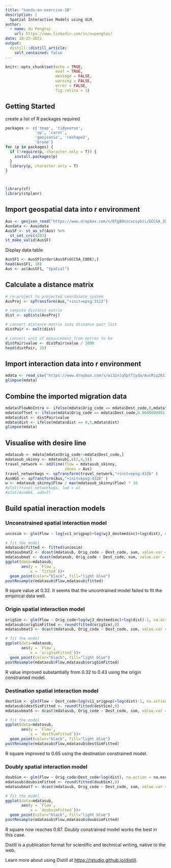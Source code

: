 ```yaml
---
title: "hands-on-exercise-10"
description: |
  Spatial Interaction Models using GLM.
author:
  - name: Xu Pengtai
    url: https://www.linkedin.com/in/xupengtai/
date: 10-25-2021
output:
  distill::distill_article:
    self_contained: false
---
```



``` r
knitr::opts_chunk$set(echo = TRUE, 
                      eval = TRUE,
                      message = FALSE,
                      warning = FALSE,
                      error = FALSE,
                      fig.retina = 3)
```

## Getting Started
create a list of R packages required

```r
packages <- c('tmap', 'tidyverse',
             'sp', 'caret',
             'geojsonio', 'reshape2', 
             'broom')
for (p in packages) {
  if (!require(p, character.only = T)) {
    install.packages(p)
  }
  library(p, character.only = T)
}



library(sf)
library(stplanr)

```

## Import geospatial data into r environment
```r
Aus <- geojson_read("https://www.dropbox.com/s/0fg80nzcxcsybii/GCCSA_2016_AUST_New.geojson?raw=1", what = "sp")
Ausdata <- Aus@data
AusSF <- st_as_sf(Aus) %>% 
  st_set_crs(4283) 
st_make_valid(AusSF)
```


Display data table
```r
AusSF1 <- AusSF[order(AusSF$GCCSA_CODE),]
head(AusSF1, 10)
Aus <- as(AusSF1, "Spatial")
```

## Calculate a distance matrix
```r
# re-project to projected coordinate system
AusProj <- spTransform(Aus,"+init=epsg:3112")

# compute distance matrix
dist <- spDists(AusProj)

# convert distance matrix into distance pair list
distPair <- melt(dist)

# convert unit of measurement from metres to km
distPair$value <- distPair$value / 1000
head(distPair, 10)
```

## Import interaction data into r environment
```r
mdata <- read_csv("https://www.dropbox.com/s/wi3zxlq5pff1yda/AusMig2011.csv?raw=1",col_names = TRUE)
glimpse(mdata)
```

## Combine the imported migration data
```r
mdata$FlowNoIntra <- ifelse(mdata$Orig_code == mdata$Dest_code,0,mdata$Flow)
mdata$offset <- ifelse(mdata$Orig_code == mdata$Dest_code,0.0000000001,1)
mdata$dist <- distPair$value 
mdata$dist <- ifelse(mdata$dist == 0,5,mdata$dist)
glimpse(mdata)
```

## Visualise with desire line
```r
mdatasub <- mdata[mdata$Orig_code!=mdata$Dest_code,]
mdatasub_skinny <- mdatasub[,c(2,4,5)]
travel_network <- od2line(flow = mdatasub_skinny, 
                          zones = Aus)
travel_networkwgs <- spTransform(travel_network,"+init=epsg:4326" )
AusWGS <- spTransform(Aus,"+init=epsg:4326" )
w <- mdatasub_skinny$Flow / max(mdatasub_skinny$Flow) * 10
#plot(travel_networkwgs, lwd = w)
#plot(AusWGS, add=T)
```


## Build spatial ineraction models

### Unconstrained spatial interaction model
```r
uncosim <- glm(Flow ~ log(vi1_origpop)+log(wj3_destmedinc)+log(dist), na.action = na.exclude, family = poisson(link = "log"), data = mdatasub)

# fit the model
mdatasub$fitted <- fitted(uncosim)
mdatasubmat2 <- dcast(mdatasub, Orig_code ~ Dest_code, sum, value.var = "fitted", margins=c("Orig_code", "Dest_code"))
mdatasubmat <- dcast(mdatasub, Orig_code ~ Dest_code, sum, value.var = "Flow", margins=c("Orig_code", "Dest_code"))
ggplot(data=mdatasub, 
       aes(y = `Flow`, 
           x = `fitted`))+
  geom_point(color="black", fill="light blue")
postResample(mdatasub$Flow,mdatasub$fitted)
```

R squre value at 0.32. It seems that the uncontrained model failed to fit the empirical data well.

### Origin spatial interaction model
```r
origSim <- glm(Flow ~ Orig_code+log(wj3_destmedinc)+log(dist)-1, na.action = na.exclude, family = poisson(link = "log"), data = mdatasub)
mdatasub$origSimFitted <- round(fitted(origSim),0)
mdatasubmat3 <- dcast(mdatasub, Orig_code ~ Dest_code, sum, value.var = "origSimFitted", margins=c("Orig_code", "Dest_code"))

# fit the model
ggplot(data=mdatasub, 
       aes(y = `Flow`, 
           x = `origSimFitted`))+
  geom_point(color="black", fill="light blue")
postResample(mdatasub$Flow,mdatasub$origSimFitted)
```

R value improved substantially from 0.32 to 0.43 using the origin constrained model.

### Destination spatial interaction model
```r
destSim <- glm(Flow ~ Dest_code+log(vi1_origpop)+log(dist)-1, na.action = na.exclude, family = poisson(link = "log"), data = mdatasub)
mdatasub$destSimFitted <- round(fitted(destSim),0)
mdatasubmat6 <- dcast(mdatasub, Orig_code ~ Dest_code, sum, value.var = "destSimFitted", margins=c("Orig_code", "Dest_code"))

# fit the model
ggplot(data=mdatasub, 
       aes(y = `Flow`, 
           x = `destSimFitted`))+
  geom_point(color="black", fill="light blue")
postResample(mdatasub$Flow,mdatasub$destSimFitted)
```

R square improved to 0.65 using the destination constrained model.

### Doubly spatial interaction model
```r
doubSim <- glm(Flow ~ Orig_code+Dest_code+log(dist), na.action = na.exclude, family = poisson(link = "log"), data = mdatasub)
mdatasub$doubsimFitted <- round(fitted(doubSim),0)
mdatasubmat7 <- dcast(mdatasub, Orig_code ~ Dest_code, sum, value.var = "doubsimFitted", margins=c("Orig_code", "Dest_code"))

# fit the model
ggplot(data=mdatasub, 
       aes(y = `Flow`, 
           x = `doubsimFitted`))+
  geom_point(color="black", fill="light blue")
postResample(mdatasub$Flow,mdatasub$doubsimFitted)
```

R square now reaches 0.87. Doubly constrained model works the best in this case.


Distill is a publication format for scientific and technical writing, native to the web.

Learn more about using Distill at <https://rstudio.github.io/distill>.


